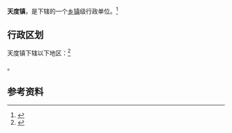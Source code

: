 {{中国乡级行政区|61/03/24/101/000}}

'''天度镇'''，是{{PRC admin/fullname|61/03/24/101/000|3}}下辖的一个[[乡镇|乡镇]]级行政单位。<ref>{{PRC admin/ref sgc|{{PRC admin/parent|61/03/24/101/000}}}}</ref>

== 行政区划 ==

天度镇下辖以下地区：<ref>{{PRC admin/ref sgc|61/03/24/101/000}}</ref>

{{PRC admin/children|61/03/24/101/000}}。

== 参考资料 ==

{{reflist}}

{{行政区划小作品}}
{{PRC admin/navcat|61/03/24/101/000}}